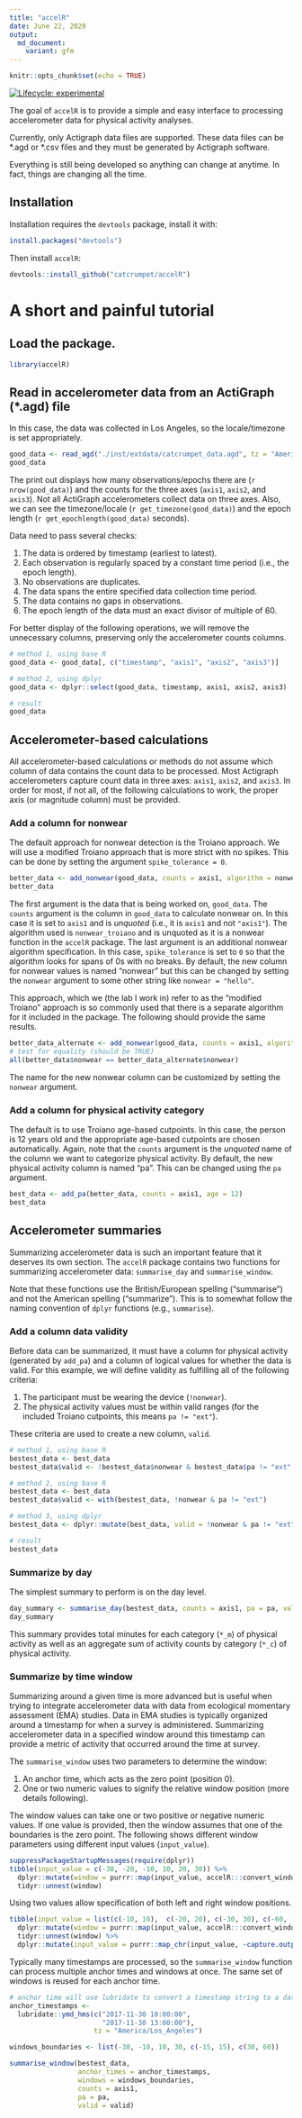 ```yaml
---
title: "accelR"
date: June 22, 2020
output:
  md_document:
    variant: gfm
---
```


```r
knitr::opts_chunk$set(echo = TRUE)
```

<!-- badges: start -->
[![Lifecycle: experimental](https://img.shields.io/badge/lifecycle-experimental-orange.svg)](https://www.tidyverse.org/lifecycle/#experimental)
<!-- badges: end -->

The goal of `accelR` is to provide a simple and easy interface to processing accelerometer data for physical activity analyses.

Currently, only Actigraph data files are supported. These data files can be \*.agd or \*.csv files and they must be generated by Actigraph software.

Everything is still being developed so anything can change at anytime. In fact, things are changing all the time.

## Installation

Installation requires the `devtools` package, install it with:
```r
install.packages("devtools")
```

Then install `accelR`:
```r
devtools::install_github("catcrumpet/accelR")
```

# A short and painful tutorial

## Load the package.
```r
library(accelR)
```

## Read in accelerometer data from an ActiGraph (\*.agd) file
In this case, the data was collected in Los Angeles, so the locale/timezone is set appropriately.
```r
good_data <- read_agd("./inst/extdata/catcrumpet_data.agd", tz = "America/Los_Angeles")
good_data
```

The print out displays how many observations/epochs there are (`r nrow(good_data)`) and the counts for the three axes (`axis1`, `axis2`, and `axis3`). Not all ActiGraph accelerometers collect data on three axes. Also, we can see the timezone/locale (`r get_timezone(good_data)`) and the epoch length (`r get_epochlength(good_data)` seconds).

Data need to pass several checks:

  1. The data is ordered by timestamp (earliest to latest).
  2. Each observation is regularly spaced by a constant time period (i.e., the epoch length).
  3. No observations are duplicates.
  4. The data spans the entire specified data collection time period.
  5. The data contains no gaps in observations.
  6. The epoch length of the data must an exact divisor of multiple of 60.
  
For better display of the following operations, we will remove the unnecessary columns, preserving only the accelerometer counts columns.
```r
# method 1, using base R
good_data <- good_data[, c("timestamp", "axis1", "axis2", "axis3")]

# method 2, using dplyr
good_data <- dplyr::select(good_data, timestamp, axis1, axis2, axis3)

# result
good_data
```

## Accelerometer-based calculations
All accelerometer-based calculations or methods do not assume which column of data contains the count data to be processed. Most Actigraph accelerometers capture count data in three axes: `axis1`, `axis2`, and `axis3`. In order for most, if not all, of the following calculations to work, the proper axis (or magnitude column) must be provided.

### Add a column for nonwear
The default approach for nonwear detection is the Troiano approach. We will use a modified Troiano approach that is more strict with no spikes. This can be done by setting the argument `spike_tolerance = 0`.
```r
better_data <- add_nonwear(good_data, counts = axis1, algorithm = nonwear_troiano, spike_tolerance = 0)
better_data
```
The first argument is the data that is being worked on, `good_data`. The `counts` argument is the column in `good_data` to calculate nonwear on. In this case it is set to `axis1` and is *unquoted* (i.e., it is `axis1` and not `"axis1"`). The algorithm used is `nonwear_troiano` and is unquoted as it is a nonwear function in the `accelR` package. The last argument is an additional nonwear algorithm specification. In this case, `spike_tolerance` is set to `0` so that the algorithm looks for spans of 0s with no breaks. By default, the new column for nonwear values is named "nonwear" but this can be changed by setting the `nonwear` argument to some other string like `nonwear = "hello"`.

This approach, which we (the lab I work in) refer to as the "modified Troiano" approach is so commonly used that there is a separate algorithm for it included in the package. The following should provide the same results.
```r
better_data_alternate <- add_nonwear(good_data, counts = axis1, algorithm = nonwear_troiano_modified)
# test for equality (should be TRUE)
all(better_data$nonwear == better_data_alternate$nonwear)
```

The name for the new nonwear column can be customized by setting the `nonwear` argument.

### Add a column for physical activity category
The default is to use Troiano age-based cutpoints. In this case, the person is 12 years old and the appropriate age-based cutpoints are chosen automatically. Again, note that the `counts` argument is the *unquoted* name of the column we want to categorize physical activity. By default, the new physical activity column is named "pa". This can be changed using the `pa` argument.
```r
best_data <- add_pa(better_data, counts = axis1, age = 12)
best_data
```

## Accelerometer summaries
Summarizing accelerometer data is such an important feature that it deserves its own section. The `accelR` package contains two functions for summarizing accelerometer data: `summarise_day` and `summarise_window`. 

Note that these functions use the British/European spelling ("summarise") and not the American spelling ("summarize"). This is to somewhat follow the naming convention of `dplyr` functions (e.g., `summarise`).

### Add a column data validity
Before data can be summarized, it must have a column for physical activity (generated by  `add_pa`) and a column of logical values for whether the data is valid. For this example, we will define validity as fulfilling all of the following criteria:

  1. The participant must be wearing the device (`!nonwear`).
  2. The physical activity values must be within valid ranges (for the included Troiano cutpoints, this means `pa != "ext"`).
  
These criteria are used to create a new column, `valid`.
```r
# method 1, using base R
bestest_data <- best_data
bestest_data$valid <- !bestest_data$nonwear & bestest_data$pa != "ext"

# method 2, using base R
bestest_data <- best_data
bestest_data$valid <- with(bestest_data, !nonwear & pa != "ext")

# method 3, using dplyr
bestest_data <- dplyr::mutate(best_data, valid = !nonwear & pa != "ext")

# result
bestest_data
```

### Summarize by day
The simplest summary to perform is on the day level. 
```r
day_summary <- summarise_day(bestest_data, counts = axis1, pa = pa, valid = valid)
day_summary
```

This summary provides total minutes for each category (`*_m`) of physical activity as well as an aggregate sum of activity counts by category (`*_c`) of physical activity.

### Summarize by time window
Summarizing around a given time is more advanced but is useful when trying to integrate accelerometer data with data from ecological momentary assessment (EMA) studies. Data in EMA studies is typically organized around a timestamp for when a survey is administered. Summarizing accelerometer data in a specified window around this timestamp can provide a metric of activity that occurred around the time at survey.

The `summarise_window` uses two parameters to determine the window:

  1. An anchor time, which acts as the zero point (position 0).
  2. One or two numeric values to signify the relative window position (more details following).
  
The window values can take one or two positive or negative numeric values. If one value is provided, then the window assumes that one of the boundaries is the zero point. The following shows different window parameters using different input values (`input_value`).
```r
suppressPackageStartupMessages(require(dplyr))
tibble(input_value = c(-30, -20, -10, 10, 20, 30)) %>%
  dplyr::mutate(window = purrr::map(input_value, accelR:::convert_window_)) %>%
  tidyr::unnest(window)
```

Using two values allow specification of both left and right window positions.
```r
tibble(input_value = list(c(-10, 10),  c(-20, 20), c(-30, 30), c(-60, -30), c(30, 60))) %>%
  dplyr::mutate(window = purrr::map(input_value, accelR:::convert_window_)) %>%
  tidyr::unnest(window) %>%
  dplyr::mutate(input_value = purrr::map_chr(input_value, ~capture.output(dput(.x))))
```

Typically many timestamps are processed, so the `summarise_window` function can process multiple anchor times and windows at once. The same set of windows is reused for each anchor time.

```r
# anchor time will use lubridate to convert a timestamp string to a datetime object
anchor_timestamps <- 
  lubridate::ymd_hms(c("2017-11-30 10:00:00", 
                       "2017-11-30 13:00:00"),
                     tz = "America/Los_Angeles")

windows_boundaries <- list(-30, -10, 10, 30, c(-15, 15), c(30, 60))

summarise_window(bestest_data, 
                 anchor_times = anchor_timestamps, 
                 windows = windows_boundaries,
                 counts = axis1, 
                 pa = pa, 
                 valid = valid)
```
